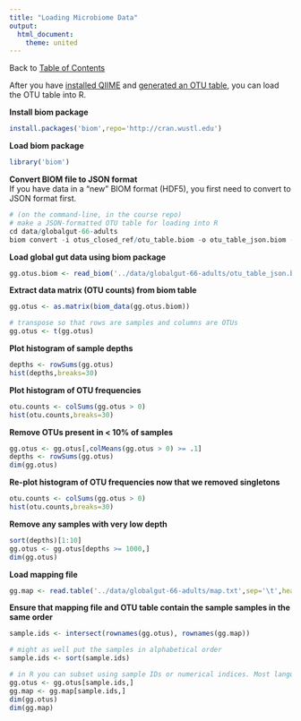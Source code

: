 ```yaml
---
title: "Loading Microbiome Data"
output:
  html_document:
    theme: united
---
```

Back to [Table of Contents](index.html)  

After you have [installed QIIME](01.installing.qiime.html) and [generated an OTU table](02.first.steps.with.qiime.html), you can load the OTU table into R.

**Install biom package**
```r
install.packages('biom',repo='http://cran.wustl.edu')
```

**Load biom package**
```r
library('biom')
```

**Convert BIOM file to JSON format**  
If you have data in a "new" BIOM format (HDF5), you first need to convert to JSON format first.  
```r
# (on the command-line, in the course repo)
# make a JSON-formatted OTU table for loading into R
cd data/globalgut-66-adults
biom convert -i otus_closed_ref/otu_table.biom -o otu_table_json.biom --to-json
```

**Load global gut data using biom package**
```r
gg.otus.biom <- read_biom('../data/globalgut-66-adults/otu_table_json.biom')
```

**Extract data matrix (OTU counts) from biom table**
```r
gg.otus <- as.matrix(biom_data(gg.otus.biom))

# transpose so that rows are samples and columns are OTUs
gg.otus <- t(gg.otus)
```

**Plot histogram of sample depths**
```r
depths <- rowSums(gg.otus)
hist(depths,breaks=30)
```

**Plot histogram of OTU frequencies**
```r
otu.counts <- colSums(gg.otus > 0)
hist(otu.counts,breaks=30)
```

**Remove OTUs present in < 10% of samples**
```r
gg.otus <- gg.otus[,colMeans(gg.otus > 0) >= .1]
depths <- rowSums(gg.otus)
dim(gg.otus)
```

**Re-plot histogram of OTU frequencies now that we removed singletons**
```r
otu.counts <- colSums(gg.otus > 0)
hist(otu.counts,breaks=30)
```

**Remove any samples with very low depth**
```r
sort(depths)[1:10]
gg.otus <- gg.otus[depths >= 1000,]
dim(gg.otus)
```

**Load mapping file**
```r
gg.map <- read.table('../data/globalgut-66-adults/map.txt',sep='\t',head=T,row=1,check=F,comment='')

```

**Ensure that mapping file and OTU table contain the sample samples in the same order**
```r
sample.ids <- intersect(rownames(gg.otus), rownames(gg.map))

# might as well put the samples in alphabetical order
sample.ids <- sort(sample.ids)

# in R you can subset using sample IDs or numerical indices. Most languages only use indices.
gg.otus <- gg.otus[sample.ids,]
gg.map <- gg.map[sample.ids,]
dim(gg.otus)
dim(gg.map)
```